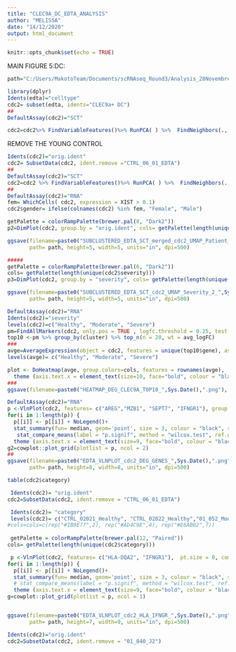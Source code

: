 ---
title: "CLEC9A_DC_EDTA_ANALYSIS"
author: "MELISSA"
date: "14/12/2020"
output: html_document
---

```{r setup, include=FALSE}
knitr::opts_chunk$set(echo = TRUE)
```

MAIN FIGURE 5:DC:
```{r}
path="C:/Users/MakotoTeam/Documents/scRNAseq_Round3/Analysis_28Novembre/COVID_EDTA_12122020/FIGURE_6/"

library(dplyr)
Idents(edta)="celltype"
cdc2= subset(edta, idents="CLEC9a+ DC") 
##
DefaultAssay(cdc2)="SCT"

cdc2=cdc2%>% FindVariableFeatures()%>% RunPCA( ) %>%  FindNeighbors(., dims = 1:30)  %>% FindClusters(., resolution = 0.8)  %>% RunUMAP(., dims = 1:30)
```

REMOVE THE YOUNG CONTROL
```{r}
Idents(cdc2)="orig.ident"
cdc2= SubsetData(cdc2, ident.remove ="CTRL_06_01_EDTA") 
##
DefaultAssay(cdc2)="SCT"
cdc2=cdc2 %>% FindVariableFeatures()%>% RunPCA( ) %>%  FindNeighbors(., dims = 1:30)  %>% FindClusters(., resolution = 0.8)  %>% RunUMAP(., dims = 1:30)
##
DefaultAssay(cdc2)="RNA"
fem= WhichCells( cdc2, expression = XIST > 0.1)
cdc2$gender= ifelse(colnames(cdc2) %in% fem, "Female", "Male")

```

```{r}
getPalette = colorRampPalette(brewer.pal(8, "Dark2"))
p2=DimPlot(cdc2, group.by = "orig.ident", cols= getPalette(length(unique(cdc2$orig.ident))),label.size = 6, pt.size = 0.8) +theme (axis.text.x = element_text(size=12, face="bold", colour = "black"),axis.text.y = element_text(size=10, face="bold", colour = "black"),legend.text = element_text(face = "bold") )

ggsave(filename=paste0("SUBCLUSTERED_EDTA_SCT_merged_cdc2_UMAP_Patient_",Sys.Date(),".png"), plot=p2, device="png",
       path= path, height=5, width=5, units="in", dpi=500)

#####
getPalette = colorRampPalette(brewer.pal(6, "Dark2"))
cols= getPalette(length(unique(cdc2$severity)))
p3=DimPlot(cdc2, group.by = "severity", cols= getPalette(length(unique(cdc2$severity))), label.size = 6, pt.size = 0.8, label.color = "black", label.box = T) +theme (axis.text.x = element_text(size=12, face="bold", colour = "black"),axis.text.y = element_text(size=10, face="bold", colour = "black"),legend.text = element_text(face = "bold") )

ggsave(filename=paste0("SUBCLUSTERED_EDTA_SCT_cdc2_UMAP_Severity_2_",Sys.Date(),".png"), plot=p3, device="png",
       path= path, height=5, width=5, units="in", dpi=500)
```


```{r}
DefaultAssay(cdc2)="RNA"
Idents(cdc2)="severity"
levels(cdc2)=c("Healthy", "Moderate", "Severe")
pm=FindAllMarkers(cdc2, only.pos = TRUE , logfc.threshold = 0.25, test.use = "LR", latent.vars = "gender", min.pct = 0.1) %>% filter(., p_val_adj<0.05) %>%  .[-which(rownames(.) %in% grep("^IG", rownames(.), value = T)),] 
top10 <-pm %>% group_by(cluster) %>% top_n(n = 20, wt = avg_logFC)
###
avge=AverageExpression(object = cdc2, features = unique(top10$gene), assay="RNA", return.seurat = T)
levels(avge)= c("Healthy", "Moderate", "Severe")

plot <- DoHeatmap(avge, group.colors=cols, features = rownames(avge),  assay = "RNA", slot= "scale.data", combine = T,draw.lines=F,  hjust = 0.1, angle = 0) + scale_fill_gradientn(colors = rev(RColorBrewer::brewer.pal(n = 10, name = "RdBu")))+ 
  theme (axis.text.x = element_text(size=10, face="bold", colour = "black",angle = 0),axis.text.y = element_text(size=12, face="bold", colour = "black",angle = 0),legend.text = element_text(face = "bold", size = 6))
###
ggsave(filename=paste0("HEATMAP_DEG_CLEC9A_TOP10_",Sys.Date(),".png"), plot=plot, device="png",path= path, height=10, width=6, units="in", dpi=500)
```


```{r}
DefaultAssay(cdc2)="RNA"
p <-VlnPlot(cdc2, features= c("AREG","MZB1", "SEPT7", "IFNGR1"), group.by = "severity", cols =cols, pt.size = 0, combine = F )
for(i in 1:length(p)) {
  p[[i]] <- p[[i]] + NoLegend()+
  stat_summary(fun= median, geom='point', size = 3, colour = "black", shape = 95) +
   stat_compare_means(label = "p.signif", method = "wilcox.test", ref.group = "Healthy",aes(label=..p.adj..)) +
  theme (axis.text.x = element_text(size=9, face="bold", colour = "black",angle = 0, hjust = 0.1),axis.text.y = element_text(size=10, face="bold", colour = "black",angle = 0),legend.text = element_text(face = "bold", size = 4)) }
g2=cowplot::plot_grid(plotlist = p, ncol = 2)
##
ggsave(filename=paste0("EDTA_VLNPLOT_cdc2_DEG_GENES_",Sys.Date(),".png"), plot=g, device="png",
       path= path, height=8, width=8, units="in", dpi=500)
```

```{r}
table(cdc2$category)

 Idents(cdc2)= "orig.ident"
cdc2=SubsetData(cdc2, ident.remove = "CTRL_06_01_EDTA")

 Idents(cdc2)= "category"
 levels(cdc2)= c("CTRL_02021_Healthy", "CTRL_02022_Healthy","01_052_Moderate" ,"05_01_J1_Moderate" , "05_01_J4_Moderate","05_02_Moderate", "01_049_Severe","01_054_J0_Severe","01_040_J2_Severe" ,"03_001_J1_Severe", "03_01_J5_Severe","P037_J0_Severe"   ,  "P037_J4_Severe"  )
#cols=cols=c(rep("#1B9E77",2), rep("#AD4C9E",4), rep("#E6AB02",7))
 
 getPalette = colorRampPalette(brewer.pal(12, "Paired"))
cols= getPalette(length(unique(cdc2$category)))

 p <-VlnPlot(cdc2, features= c("HLA-DQA2", "IFNGR1"),  pt.size = 0, combine = F , cols = cols, group.by = "severity")
for(i in 1:length(p)) {
  p[[i]] <- p[[i]] + NoLegend()+
  stat_summary(fun= median, geom='point', size = 3, colour = "black", shape = 95) +
  # stat_compare_means(label = "p.signif", method = "wilcox.test", ref.group = "Healthy",aes(label=..p.adj..)) +
  theme (axis.text.x = element_text(size=9, face="bold", colour = "black",angle = 90, hjust = 0.1),axis.text.y = element_text(size=10, face="bold", colour = "black",angle = 0),legend.text = element_text(face = "bold", size = 4)) }
g=cowplot::plot_grid(plotlist = p, ncol = 1)


ggsave(filename=paste0("EDTA_VLNPLOT_cdc2_HLA_IFNGR_",Sys.Date(),".png"), plot=g, device="png",
       path= path, height=7, width=9, units="in", dpi=500)

```
```{r}
Idents(cdc2)="orig.ident"
cdc2=SubsetData(cdc2, ident.remove = "01_040_J2")

```


